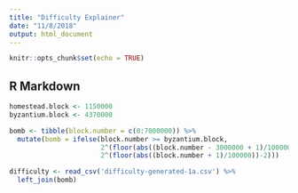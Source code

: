 ```yaml
---
title: "Difficulty Explainer"
date: "11/8/2018"
output: html_document
---
```


```r
knitr::opts_chunk$set(echo = TRUE)
```

## R Markdown

```r

homestead.block <- 1150000
byzantium.block <- 4370000

bomb <- tibble(block.number = c(0:7000000)) %>%
  mutate(bomb = ifelse(block.number >= byzantium.block,
                       2^(floor(abs((block.number - 3000000 + 1)/100000))-2),
                       2^(floor(abs((block.number + 1)/100000))-2)))

difficulty <- read_csv('difficulty-generated-1a.csv') %>%
  left_join(bomb) 
```

